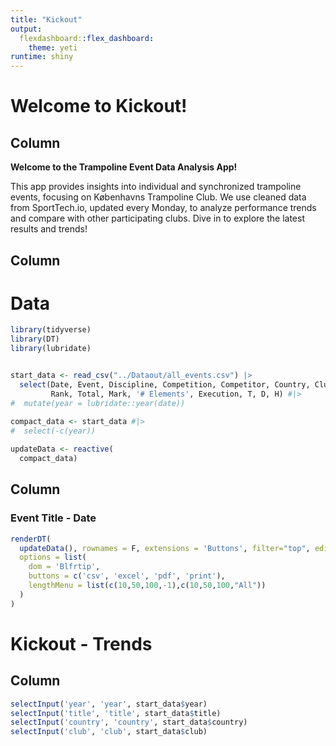 ```yaml
---
title: "Kickout"
output:
  flexdashboard::flex_dashboard:
    theme: yeti
runtime: shiny
---
```


# Welcome to Kickout!

## Column {data-width="400"}

**Welcome to the Trampoline Event Data Analysis App!**

This app provides insights into individual and synchronized trampoline events, focusing on Københavns Trampoline Club. We use cleaned data from SportTech.io, updated every Monday, to analyze performance trends and compare with other participating clubs. Dive in to explore the latest results and trends!

## Column {data-width="600"}

# Data

```r
library(tidyverse)
library(DT)
library(lubridate)


start_data <- read_csv("../Dataout/all_events.csv") |> 
  select(Date, Event, Discipline, Competition, Competitor, Country, Club, Stage, 'Routine Number',
         Rank, Total, Mark, '# Elements', Execution, T, D, H) #|> 
#  mutate(year = lubridate::year(date))
  
compact_data <- start_data #|> 
#  select(-c(year))

updateData <- reactive(
  compact_data)
```

## Column

### Event Title - Date

```r
renderDT(
  updateData(), rownames = F, extensions = 'Buttons', filter="top", editable=T,
  options = list(
    dom = 'Blfrtip',
    buttons = c('csv', 'excel', 'pdf', 'print'),
    lengthMenu = list(c(10,50,100,-1),c(10,50,100,"All"))
  )
)
```

# Kickout - Trends

## Column {.sidebar}

```r
selectInput('year', 'year', start_data$year)
selectInput('title', 'title', start_data$title)
selectInput('country', 'country', start_data$country)
selectInput('club', 'club', start_data$club)

```
